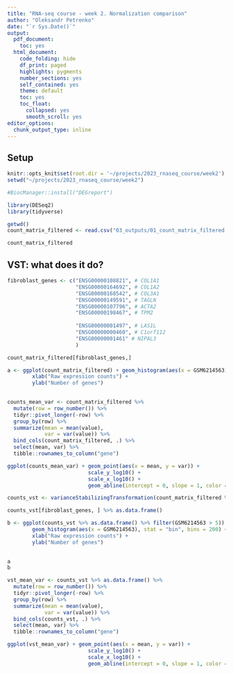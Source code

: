 ```yaml
---
title: "RNA-seq course - week 2. Normalization comparison"
author: "Oleksandr Petrenko"
date: "`r Sys.Date()`"
output:
  pdf_document:
    toc: yes
  html_document:
    code_folding: hide
    df_print: paged
    highlights: pygments
    number_sections: yes
    self_contained: yes
    theme: default
    toc: yes
    toc_float:
      collapsed: yes
      smooth_scroll: yes
editor_options: 
  chunk_output_type: inline
---
```


## Setup

```r
knitr::opts_knit$set(root.dir = '~/projects/2023_rnaseq_course/week2')
setwd("~/projects/2023_rnaseq_course/week2")
```


```r
#BiocManager::install("DEGreport")
```


```r
library(DESeq2)
library(tidyverse)

getwd()
count_matrix_filtered <- read.csv("03_outputs/01_count_matrix_filtered.csv", row.names = 1)
```

```r
count_matrix_filtered
```


## VST: what does it do?

```r
fibroblast_genes <- c("ENSG00000108821", # COL1A1
                      "ENSG00000164692", # COL1A2
                      "ENSG00000168542", # COL3A1
                      "ENSG00000149591", # TAGLN
                      "ENSG00000107796", # ACTA2
                      "ENSG00000198467", # TPM2
                      
                      "ENSG00000001497", # LAS1L
                      "ENSG00000000460", # C1orf112
                      "ENSG00000001461" # NIPAL3
                      ) 
```

```r
count_matrix_filtered[fibroblast_genes,]
```

```r
a <- ggplot(count_matrix_filtered) + geom_histogram(aes(x = GSM6214563), stat = "bin", bins = 200) +
        xlab("Raw expression counts") + 
        ylab("Number of genes")
  
```
```r
counts_mean_var <- count_matrix_filtered %>% 
  mutate(row = row_number()) %>%
  tidyr::pivot_longer(-row) %>%
  group_by(row) %>%
  summarize(mean = mean(value),
            var = var(value)) %>%
  bind_cols(count_matrix_filtered, .) %>%
  select(mean, var) %>%
  tibble::rownames_to_column("gene")
```

```r
ggplot(counts_mean_var) + geom_point(aes(x = mean, y = var)) +
                          scale_y_log10() +
                          scale_x_log10() +
                          geom_abline(intercept = 0, slope = 1, color = "red")
```

```r
counts_vst <- varianceStabilizingTransformation(count_matrix_filtered %>% as.matrix())
```

```r
counts_vst[fibroblast_genes, ] %>% as.data.frame()
```

```r
b <- ggplot(counts_vst %>% as.data.frame() %>% filter(GSM6214563 > 5)) + 
        geom_histogram(aes(x = GSM6214563), stat = "bin", bins = 200) +
        xlab("Raw expression counts") + 
        ylab("Number of genes")
  
```

```r
a
b
```

```r
vst_mean_var <- counts_vst %>% as.data.frame() %>%
  mutate(row = row_number()) %>%
  tidyr::pivot_longer(-row) %>%
  group_by(row) %>%
  summarize(mean = mean(value),
            var = var(value)) %>%
  bind_cols(counts_vst, .) %>%
  select(mean, var) %>%
  tibble::rownames_to_column("gene")
```


```r
ggplot(vst_mean_var) + geom_point(aes(x = mean, y = var)) +
                          scale_y_log10() +
                          scale_x_log10() +
                          geom_abline(intercept = 0, slope = 1, color = "red")
```

